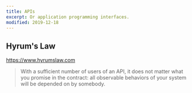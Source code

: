 ```yaml
---
title: APIs
excerpt: Or application programming interfaces.
modified: 2019-12-18
---
```


## Hyrum's Law

https://www.hyrumslaw.com

> With a sufficient number of users of an API, it does not matter what you promise in the contract: all observable behaviors of your system will be depended on by somebody.